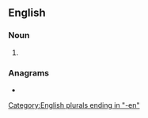 ==English==

===Noun===
{{head|en|noun form}}

# {{plural of|hangman|lang=en}}

===Anagrams===
* {{anagrams|en|a=aeghmnn|Meghann}}

[[Category:English plurals ending in "-en"]]
